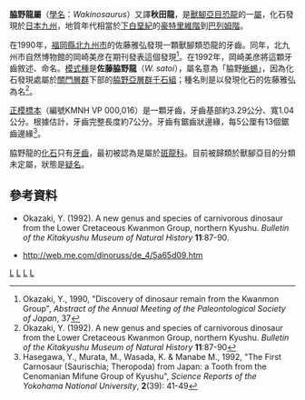 {{Automatic Taxobox
| taxon = Wakinosaurus
| image =
| status = Fossil
| fossil_range = [[下白堊紀|下白堊紀]]{{fossil_range|豪特里維階|巴列姆階}}
| authority = Okazaki, 1992
| type_species = '''佐藤脇野龍<br>''Wakinosaurus satoi'''''
| type_species_authority = Okazaki, 1992 
}}

'''脇野龍屬'''（[[學名|學名]]：''Wakinosaurus''）又譯'''秋田龍'''，是[[獸腳亞目|獸腳亞目]][[恐龍|恐龍]]的一[[屬|屬]]，化石發現於[[日本|日本]][[九州_(日本)|九州]]，地質年代相當於[[下白堊紀|下白堊紀]]的[[豪特里維階|豪特里維階]]到[[巴列姆階|巴列姆階]]。

在1990年，[[福岡縣|福岡縣]][[北九州市|北九州市]]的佐藤雅弘發現一顆獸腳類恐龍的牙齒。同年，北九州市自然博物館的岡崎美彦在期刊發表這個發現<ref>Okazaki, Y., 1990, "Discovery of dinosaur remain from the Kwanmon Group", ''Abstract of the Annual Meeting of the Paleontological Society of Japan'', 37</ref>。在1992年，岡崎美彦將這顆牙齒敘述、命名。[[模式種|模式種]]是'''佐藤脇野龍'''（''W. satoi''），屬名意為「脇野[[蜥蜴|蜥蜴]]」，因為化石發現處屬於[[關門層群|關門層群]]下部的[[脇野亞層群|脇野亞層群]][[千石組|千石組]]；種名則是以發現化石的佐藤雅弘為名<ref>Okazaki, Y. (1992). A new genus and species of carnivorous dinosaur from the Lower Cretaceous Kwanmon Group, northern Kyushu. ''Bulletin of the Kitakyushu Museum of Natural History'' '''11''':87-90</ref>。

[[正模標本|正模標本]]（編號KMNH VP 000,016）是一顆牙齒，牙齒基部約3.29公分、寬1.04公分。根據估計，牙齒完整長度約7公分。牙齒有鋸齒狀邊緣，每5公厘有13個鋸齒邊緣<ref>Hasegawa, Y., Murata, M., Wasada, K. & Manabe M., 1992, "The First Carnosaur (Saurischia; Theropoda) from Japan: a Tooth from the Cenomanian Mifune Group of Kyushu", ''Science Reports of the Yokohama National University'', '''2'''(39): 41-49</ref>。

脇野龍的[[化石|化石]]只有[[牙齒|牙齒]]，最初被認為是屬於[[斑龍科|斑龍科]]。目前被歸類於獸腳亞目的分類未定屬，狀態是[[疑名|疑名]]。

==參考資料==
<div class="references-small">
<references></references>
* Okazaki, Y. (1992). A new genus and species of carnivorous dinosaur from the Lower Cretaceous Kwanmon Group, northern Kyushu. ''Bulletin of the Kitakyushu Museum of Natural History'' '''11''':87-90.
</div>
* http://web.me.com/dinoruss/de_4/5a65d09.htm {{Wayback|url=http://web.me.com/dinoruss/de_4/5a65d09.htm |date=20110809053642 }}

{{dinosaur-stub}}
[[Category:亞洲恐龍|L]]
[[Category:獸腳亞目|L]]
[[Category:下白堊紀恐龍|L]]
[[Category:可疑的恐龍|L]]